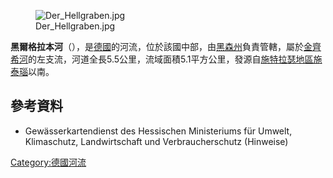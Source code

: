 {{Multiple issues|
{{Expand language|1=de|time=2020-08-25T12:50:16+00:00}}
{{Onesource|time=2020-08-25T12:50:16+00:00}}
}}
{{Coord|50|18|42.41|N|9|26|22.93|E|display=title}}
[[Image:Der_Hellgraben.jpg|right]]

'''黑爾格拉本河'''（{{lang-de|Hellgraben}}），是[[德國|德國]]的河流，位於該國中部，由[[黑森州|黑森州]]負責管轄，屬於[[金齊希河_(美因河支流)|金齊希河]]的左支流，河道全長5.5公里，流域面積5.1平方公里，發源自[[施特拉瑟地區施泰瑙|施特拉瑟地區施泰瑙]]以南。

==參考資料==
* Gewässerkartendienst des Hessischen Ministeriums für Umwelt, Klimaschutz, Landwirtschaft und Verbraucherschutz (Hinweise)

{{Germany-geo-stub}}
[[Category:德國河流|Category:德國河流]]